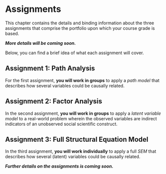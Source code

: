 # Assignments {-}

This chapter contains the details and binding information about the three 
assignments that comprise the portfolio upon which your course grade is based.

***More details will be coming soon.***

Below, you can find a brief idea of what each assignment will cover.

<!------------------------------------------------------------------------------

- For each assignment, you will use R to analyze some real-world data, and you 
will write up your results in a concise report.
    - The required components of these analyses/reports are delineated in the 
    following three sections.
    - You will submit this report via Blackboard.
- You will complete the first two assignments in your [Assignment Group][group].
- You will complete the third assignment individually.
- The first two assignments each contribute 25% of your course grade.
- The third assignment contributes 50% of your course grade.

<!----------------------------------------------------------------------------->

## Assignment 1: Path Analysis {-}

For the first assignment, **you will work in groups** to apply a *path model* 
that describes how several variables could be causally related. 

<!------------------------------------------------------------------------------

The components of the second assignment are described below.

1. Find a suitable dataset, and describe the data. **(250 words)**
    a. Data you have collected yourself (e.g., for a previous course)
    a. Open data (e.g., data provided with a published paper)
    a. The “Coping with COVID-19” dataset (if you can’t find anything else)
1. State the research question, and define the theoretical path model. 
**(200 words)**
    a. This model can be a re-analysis of a question that was originally 
    tested using regression or ANOVA in a published paper.
1. Translate your theoretical path model into `lavaan` syntax, and estimate the 
model.
    a. Include the code used to define and estimate your model as an appendix.
1. Explain your rationale for important modeling decisions. **(300 words)**
    a. Discuss the conceptual fit between your theory and your model.
    a. Evaluate the model assumptions.
    a. If applicable, discuss the differences and similarities between your
    path model and the regression or ANOVA results from the original paper.
    a. Discuss other important decisions that could have influence your results.
1. Report and interpret the results in APA style.
    a. Provide relevant output in a suitable format.
    a. Include measures of explained variance for the dependent variables.
1. Discuss the results. **(300 words)**
    a. Use your results to answer the research question.
    a. Consider the strengths and limitations of your analysis.

---

### Evaluation {-}

You can find a rubric delineating the evaluation criteria for each component of 
the second assignment [here](data/a2_rubric.pdf).

- See the [Grading](grading-1.html) section below for more information on how 
the component scores represented in the rubric are combined into an overall 
assignment grade.

---

### Submission {-}

Assignment 2 is due at 23:59 on Friday 28 October 2022

- Submit your report via the [Assignment 2][a2] portal on Blackboard.

<!----------------------------------------------------------------------------->

## Assignment 2: Factor Analysis {-}

In the second assignment, **you will work in groups** to apply a *latent variable 
model* to a real-world problem wherein the observed variables are indirect 
indicators of an unobserved social scientific construct. 

<!------------------------------------------------------------------------------

The components of the first assignment are described below.

1. Find a suitable dataset, and describe the data. **(150 words)**.
    a. Data you have collected yourself (e.g., for a previous course)
    a. Open data (e.g., data provided with a published paper)
    a. The “Coping with COVID-19” dataset (if you can’t find anything else)
1. State the research question, and define the theoretical latent variable 
model. **(150 words)**
    a. Be sure to clearly explicate all parts of your model.
    a. If you do an EFA, you won't have a single pre-defined model to describe.
        - Describe your analytic process.
        - Explicate all the settings you will use (e.g., items analyzed, 
        estimation method, rotation).
1. Translate your theoretical latent variable model into R code, and estimate 
the model.
    a. Include the code used to define and estimate your model as an appendix.
1. Explain your rationale for important modeling decisions. **(300 words)**
    a. Motivate your choice of latent variable model (i.e., EFA, CFA, PCA).
    a. Discuss assumptions.
    a. Discuss other important decisions that could have influence your results.
1. Report and interpret the results in APA style.
    a. Provide relevant output in a suitable format.
    a. Include measures of model fit, if applicable.
1. Discuss the results. **(300 words)**
    a. Use your results to answer the research question.
    a. Consider the strengths and limitations of your analysis.
     
---

### Evaluation {-}

You can find a rubric delineating the evaluation criteria for each component of 
the first assignment [here](data/a1_rubric.pdf).

- See the [Grading](grading-1.html) section below for more information on how 
the component scores represented in the rubric are combined into an overall 
assignment grade.

---

### Submission {-}

Assignment 1 is due at 23:59 on Friday 7 October 2022

- Submit your report via the [Assignment 1][a1] portal on Blackboard.

<!----------------------------------------------------------------------------->

## Assignment 3: Full Structural Equation Model {-}

In the third assignment, **you will work individually** to apply a full *SEM* 
that describes how several (latent) variables could be causally related. 

***Further details on the assignments is coming soon.***

<!------------------------------------------------------------------------------

The components of the third assignment are described below.

1. Find a suitable dataset, and describe the data. **(250 words)**
    a. Data you have collected yourself (e.g., for a previous course)
    a. Open data (e.g., data provided with a published paper)
    a. The “Coping with COVID-19” dataset (if you can’t find anything else)
1. State the research question, and define the theoretical SEM. 
**(300 words)**
    a. This model can be a re-analysis of a question that was originally tested 
    using regression or ANOVA in a published paper.
    a. The structural component of this model must include, at least, three
    variables.
    a. The model must include, at least, one latent variable.
1. Translate your theoretical SEM into `lavaan` syntax, and estimate the model.
    a. Include the code used to define and estimate your model as an appendix.
1. Explain your rationale for important modeling decisions. **(400 words)**
    a. Discuss the conceptual fit between your theory and your model.
    a. Evaluate the model assumptions.
    a. If applicable, discuss the differences and similarities between your path 
    model and the regression or ANOVA results from the original paper.
    a. Discuss other important decisions that could have influence your results.
1. Report and interpret the results in APA style.
    a. Provide relevant output in a suitable format.
    a. Include measures of model fit.
    a. Include measures of explained variance for the dependent variables.
1. Discuss the results. **(500 words)**
    a. Use your results to answer the research question.
    a. Consider the strengths and limitations of your analysis.

---

### Evaluation {-}

You can find a rubric delineating the evaluation criteria for each component of 
the third assignment [here](data/a3_rubric.pdf).

- See the [Grading](grading-1.html) section below for more information on how 
the component scores represented in the rubric are combined into an overall 
assignment grade.

---

### Submission {-}

Assignment 3 is due at 23:59 on Friday 11 November 2022

- Submit your report via the [Assignment 3][a3] portal on Blackboard.

<!------------------------------------------------------------------------------

## Data {-}

If you have your own data, that's great, and we strongly encourage you to use
those data for the projects. That being said, most students will not have their
own data. If you're one of the majority without data, you'll have to find an 
existing dataset to analyze (in case you were wondering, you won't have time to 
collect new data).

---

### Sources {-}

Those who need data can make use of one of the myriad publicly available 
datasets available online. Of course these datasets will vary widely in terms of 
their applicability to the project and the amount of work required to prepare 
the variables for analysis. 

The following links point to various sources of publicly available data.

- [Kaggle datasets](https://www.kaggle.com/datasets)
- [GSS Sata Explorer](https://gssdataexplorer.norc.org/) 
- [StatLine Open Data](https://www.cbs.nl/en-gb/our-services/open-data/)
- [Open Data from the Dutch Government](https://data.overheid.nl/)
- [Google Cloud Platform](https://console.cloud.google.com/marketplace/browse?filter=solution-type:dataset&_ga=2.82807711.826450092.1580463730-1425634986.1574932949)
- [Google dataset search](https://toolbox.google.com/datasetsearch) 

---

### Tips {-}

When searching for a suitable dataset, consider the following tips:

- It will take longer than you expect.
    - Start searching for data early.
    - Plan on devoting a good chunk of time to tracking down a useful dataset.
    - Realize that even after you find the data, you will also have to do a good 
    bit of cleaning to get the variables ready for analysis.
- Expect to be disappointed. 
    - You may find a dataset that looks good on paper but won't work for the 
    project (e.g., too much missing data, poor coverage for key relations, jenky 
    distributions, etc.).
        - You usually won't discover these issue until you've already downloaded 
        the data and started exploring/cleaning.
        - Make sure you check the actual data you've downloaded before you 
        declare success in your search.
- Keep the project requirements in mind when searching for data. 
    - You will need, at least, three interesting variables to model in some sort 
    of causal process (required for Assignment 3).
    - You will need, at least, one latent variable (required for Assignments 1 & 3).
        - To define a latent variable, you need multiple items (at least three) 
        measuring the same hypothetical construct.
        - In practice, these multiple indicators usually come from scales (e.g., 
        NEO-PI Big Five Personality Inventory, Beck Depression Inventory).
- If you find a dataset that looks suitable, but you want to confirm, send 
me ([Kyle](mailto:k.m.lang@uu.nl)) a link to the dataset, and I'll let you know 
if it will work for the assignments.
        
<!------------------------------------------------------------------------------

## Procedures {-}

---

### Formating {-}

- You must submit your assignment reports in PDF format.
- Each report should include a title page.
- The title page should include the following information:
    - The name of the assignment.
    - The names of all assignment authors (i.e., all group members for 
    Assignments 1 & 2, your name for Assignment 3).
    - The Assignment Group number (only for Assignments 1 & 2).
- You must include the code used to define and run your model(s) as an appendix.
    - Try to format the text in this appendix clearly.
    - Use a monospace font.
    
---

### Length {-}

In the preceding three sections, some line-items in the descriptions of the 
assignments concluded with a word count.

- These sections of your report must conform to the indicated word counts.
    - E.g., the *Data* section of Assignment 1 must contain no more that 150 
    words, and the *Discussion* section of Assignment 3 must contain no more 
    than 500 words.
- Include the word counts for these sections as part of the section heading 
(e.g., in parentheses following the section title).
    - You only need to include word counts for the sections for which a word 
    count is indicated above.
- In all other sections, you may use as many words as necessary to adequately 
explain yourself (though concision and parsimony are still encouraged).

Note that the assignments are **not** intended to be full-blown papers! You only 
get a few hundred words to describe your data, justify your theoretical model, 
and discuss the results. The focus should be on the definition of your model, 
how this model relates to theory (introduction), and what you have learned from 
your estimated model (discussion).

---

### Submission {-}

You will submit your reports through Blackboard.

- Each assignment has a corresponding item in the "Assignments" section of the 
BB page through which you will submit your reports.
- For Assignments 1 & 2, you may only submit one report per group.
    - Designate one group member to submit the report.
    - The grade for this submission will apply to all group members.
- If something goes wrong with the submission, or you notice a mistake (before 
the deadline) that you want to correct, you may upload a new version of your 
report. 
    - We will grade the final submitted version.
- The submissions will be screened with SafeAssign.

<!------------------------------------------------------------------------------

## Grading {-}

Each assignment comprises 6 components (i.e., the line-items labelled 1--6 in 
the assignment descriptions).

- Each of these 6 elements will be scored as:
    - Insufficient (0 points)
          - Sufficient (1 point)
    - Excellent (1.5 points)
- The grader may also choose to assign partial points for some sections.
- There is also one point awarded for satisfying the formatting and submission 
requirements.

The individual assignment grades will be computed as follows:

1. Sum the 6 component grades.
1. Add the formatting/submission score to the sum of the component grades.

So, given a full point for formatting/submission, we have the following landmarks:

- All components marked as *Insufficient* $\rightarrow$ Assignment Grade = 1
- All components marked as *Sufficient* $\rightarrow$ Assignment Grade = 7
- All components marked as *Excellent* $\rightarrow$ Assignment Grade = 10

The final course grade, $G_{course}$, will be computed as the weighted average of 
the three individual assignment grades, $G_{a1}$, $G_{a2}$, $G_{a3}$:

\[
G_{course} = 0.25 G_{a1} + 0.25 G_{a2} + 0.5 G_{a3}
\]

### Example Assignment {-}

You can find an example of a good submission (for Assignment 1) [here](data/a1_example.pdf).

This example is not perfect (no paper ever is), and several points could be 
improved. That being said, this submission exemplifies what we're looking for 
in your project reports. So, following the spirit of this example would earn you
a high grade.

<!------------------------------------------------------------------------------

## Rules {-}

---

### Resources {-}

For all three assignments, you may use any reference materials you like, 
including:

- All course materials
- The course GitBook
- Additional books and papers
- The internet

---

### Collaboration {-}

You will complete the first two assignments in groups.

- Although you will work in groups, your group may not work together with other 
groups.

You will complete the final assignment individually. 

- For this assignment, you may not work with anyone else.

For all three assignments, you are obligated to submit original work (i.e., work 
conducted for this course by you or your group). 

- Submitting an assignment that violates this condition constitutes fraud.
- Such cases of fraud will be addressed according to the 
[University's standard policy](https://students.uu.nl/en/practical-information/policies-and-procedures/fraud-and-plagiarism).

---

### Academic integrity {-}

Hopefully, you also feel a moral obligation to obey the rules. For this course, 
we have implemented an examination that allows you to showcase what you have 
learned in a more realistic way than a written exam would allow. 

- This assessment format spares you the stress of long exams (the two exams for 
this course used to be 4 hours each) and the attendant studying/cramming. 
- The assignments will also help you assess your ability to independently 
analyse data, which is important to know for your future courses and/or career.

However, this format also assumes that you complete the assignments in good 
faith. So, I simply ask that you hold up your end of the bargain, and submit 
your original work to show us what you’ve learned.

---

### Strict stuff {-}

By submitting your assignments (both group and individual), you confirm the 
following:

1. You have completed the assignment yourself (or with your group)
1. You are submitting work that you have written yourself (or with your group)
1. You are using your own UU credentials to submit the assignment
1. You have not had outside help that violates the conditions delineated above 
while completing the assignment

All assignments will be submitted via SafeAssign in Blackboard and, thereby, 
checked for plagiarism. If fraud or plagiarism is detected or suspected, we will 
inform the Board of Examiners in the usual manner. In the event of demonstrable 
fraud, the sanctions delineated in Article 5.15 of the 
[Education and Examination Regulations (EER)](https://students.uu.nl/en/fss/education-and-examination-regulations-eer)
will apply. 

<!----------------------------------------------------------------------------->

[a1]: https://uu.blackboard.com/webapps/assignment/uploadAssignment?content_id=_4261056_1&course_id=_141610_1
[a2]: https://uu.blackboard.com/webapps/assignment/uploadAssignment?content_id=_4294883_1&course_id=_141610_1
[a3]: https://uu.blackboard.com/webapps/assignment/uploadAssignment?content_id=_4261058_1&course_id=_141610_1
[group]: https://uu.blackboard.com/webapps/bb-group-mgmt-LEARN/execute/groupInventoryList?course_id=_141610_1
